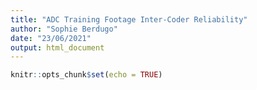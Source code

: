 ```yaml
---
title: "ADC Training Footage Inter-Coder Reliability"
author: "Sophie Berdugo"
date: "23/06/2021"
output: html_document
---
```


```r
knitr::opts_chunk$set(echo = TRUE)
```

